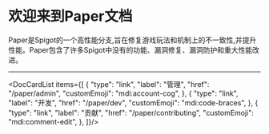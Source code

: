 
# 欢迎来到Paper文档

Paper是Spigot的一个高性能分支,旨在修复游戏玩法和机制上的不一致性,并提升性能。Paper包含了许多Spigot中没有的功能、漏洞修复、漏洞防护和重大性能改进。

---

<DocCardList items={[
  {
    "type": "link",
    "label": "管理",
    "href": "/paper/admin",
    "customEmoji": "mdi:account-cog",
  },
  {
    "type": "link",
    "label": "开发",
    "href": "/paper/dev",
    "customEmoji": "mdi:code-braces",
  },
  {
    "type": "link",
    "label": "贡献",
    "href": "/paper/contributing",
    "customEmoji": "mdi:comment-edit",
  },
]}/>
